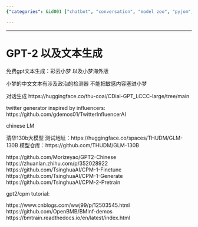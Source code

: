 ```yaml
---
{"categories": &id001 ["chatbot", "conversation", "model zoo", "pyjom", "stub", "text generator", "voice chat"], "category": "Artificial Intelligence", "date": "2022-05-03 18:24:18", "description": "This article delves into GPT-2 and Chinese language model resources, exploring various applications such as text generation tools, sensitive content detectors, dialog generation, Twitter generators inspired by influencers, and a massive 130 billion-parameter Tsinghua University model. The article also provides links to testing addresses and repositories for further exploration.", "tags": *id001, "title": "GPT-2 以及文本生成"}

---
```


------

# GPT-2 以及文本生成

免费gpt文本生成：彩云小梦 以及小梦海外版

小梦的中文文本有涉及政治的检测器 不能把敏感内容塞进小梦

对话生成
https://huggingface.co/thu-coai/CDial-GPT_LCCC-large/tree/main

twitter generator inspired by influencers:
https://github.com/gdemos01/TwitterInfluencerAI

 chinese LM

清华130b大模型
测试地址：https://huggingface.co/spaces/THUDM/GLM-130B
模型仓库：https://github.com/THUDM/GLM-130B

https://github.com/Morizeyao/GPT2-Chinese
https://zhuanlan.zhihu.com/p/352028922
https://github.com/TsinghuaAI/CPM-1-Finetune
https://github.com/TsinghuaAI/CPM-1-Generate
https://github.com/TsinghuaAI/CPM-2-Pretrain

gpt2/cpm tutorial:

https://www.cnblogs.com/wwj99/p/12503545.html
https://github.com/OpenBMB/BMInf-demos
https://bmtrain.readthedocs.io/en/latest/index.html

